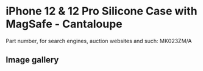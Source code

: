 # iPhone 12 & 12 Pro Silicone Case with MagSafe - Cantaloupe

Part number, for search engines, auction websites and such: MK023ZM/A

## Image gallery

<div style={{ width: "768px" }}>
  <GalleryComponent
    images={[
      {
        original: "/everysource/MK023",
        thumbnail: "/everypreview/MK023",
      },
      {
        original: "/everysource/MK023_AV01",
        thumbnail: "/everypreview/MK023_AV01",
      },
      {
        original: "/everysource/MK023_AV02",
        thumbnail: "/everypreview/MK023_AV02",
      },
      {
        original: "/everysource/MK023_AV03",
        thumbnail: "/everypreview/MK023_AV03",
      },
      {
        original: "/everysource/MK023_AV04",
        thumbnail: "/everypreview/MK023_AV04",
      },
      {
        original: "/everysource/MK023_AV05",
        thumbnail: "/everypreview/MK023_AV05",
      },
      {
        original: "/everysource/MK023_AV06",
        thumbnail: "/everypreview/MK023_AV06",
      },
      {
        original: "/everysource/MK023_AV07",
        thumbnail: "/everypreview/MK023_AV07",
      },
      {
        original: "/everysource/MK023_AV08",
        thumbnail: "/everypreview/MK023_AV08",
      },
      {
        original: "/everysource/MK023_AV09",
        thumbnail: "/everypreview/MK023_AV09",
      },
      {
        original: "/everysource/MK023_AV10",
        thumbnail: "/everypreview/MK023_AV10",
      }
    ]}
  />
</div>
